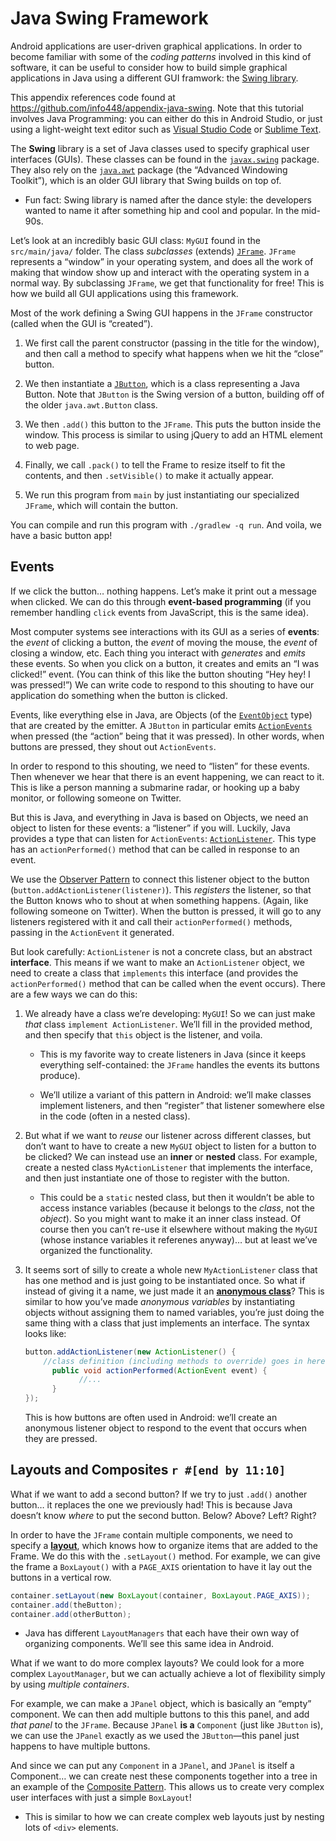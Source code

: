 # Java Swing Framework {#java-swing}
Android applications are user-driven graphical applications. In order to become familiar with some of the _coding patterns_ involved in this kind of software, it can be useful to consider how to build simple graphical applications in Java using a different GUI framwork: the [Swing library](https://docs.oracle.com/javase/tutorial/uiswing/start/).

<p class="alert alert-info">This appendix references code found at <https://github.com/info448/appendix-java-swing>. Note that this tutorial involves Java Programming: you can either do this in Android Studio, or just using a light-weight text editor such as [Visual Studio Code](https://code.visualstudio.com/) or [Sublime Text](https://www.sublimetext.com/).</p>

The **Swing** library is a set of Java classes used to specify graphical user interfaces (GUIs). These classes can be found in the [`javax.swing`](https://docs.oracle.com/javase/8/docs/api/javax/swing/package-summary.html) package. They also rely on the [`java.awt`](https://docs.oracle.com/javase/8/docs/api/java/awt/package-summary.html) package (the "Advanced Windowing Toolkit"), which is an older GUI library that Swing builds on top of.

- Fun fact: Swing library is named after the dance style: the developers wanted to name it after something hip and cool and popular. In the mid-90s.

Let's look at an incredibly basic GUI class: `MyGUI` found in the `src/main/java/` folder. The class _subclasses_ (extends) [`JFrame`](https://docs.oracle.com/javase/8/docs/api/javax/swing/JFrame.html). `JFrame` represents a "window" in your operating system, and does all the work of making that window show up and interact with the operating system in a normal way. By subclassing `JFrame`, we get that functionality for free! This is how we build all GUI applications using this framework.

Most of the work defining a Swing GUI happens in the `JFrame` constructor (called when the GUI is "created").

1. We first call the parent constructor (passing in the title for the window), and then call a method to specify what happens when we hit the "close" button.

2. We then instantiate a [`JButton`](https://docs.oracle.com/javase/8/docs/api/javax/swing/JButton.html), which is a class representing a Java Button. Note that `JButton` is the Swing version of a button, building off of the older `java.awt.Button` class.

3. We then `.add()` this button to the `JFrame`. This puts the button inside the window. This process is similar to using jQuery to add an HTML element to web page.

4. Finally, we call `.pack()` to tell the Frame to resize itself to fit the contents, and then `.setVisible()` to make it actually appear.

5. We run this program from `main` by just instantiating our specialized `JFrame`, which will contain the button.

You can compile and run this program with `./gradlew -q run`. And voila, we have a basic button app!

## Events
If we click the button... nothing happens. Let's make it print out a message when clicked. We can do this through **event-based programming** (if you remember handling `click` events from JavaScript, this is the same idea).

Most computer systems see interactions with its GUI as a series of **events**: the _event_ of clicking a button, the _event_ of moving the mouse, the _event_ of closing a window, etc. Each thing you interact with _generates_ and _emits_ these events. So when you click on a button, it creates and emits an "I was clicked!" event. (You can think of this like the button shouting "Hey hey! I was pressed!") We can write code to respond to this shouting to have our application do something when the button is clicked.

Events, like everything else in Java, are Objects (of the [`EventObject`](https://docs.oracle.com/javase/8/docs/api/java/util/EventObject.html) type) that are created by the emitter. A `JButton` in particular emits [`ActionEvents`](https://docs.oracle.com/javase/8/docs/api/java/awt/event/ActionEvent.html) when pressed (the "action" being that it was pressed). In other words, when buttons are pressed, they shout out `ActionEvents`.

In order to respond to this shouting, we need to "listen" for these events. Then whenever we hear that there is an event happening, we can react to it. This is like a person manning a submarine radar, or hooking up a baby monitor, or following someone on Twitter.

But this is Java, and everything in Java is based on Objects, we need an object to listen for these events: a "listener" if you will. Luckily, Java provides a type that can listen for `ActionEvents`: [`ActionListener`](https://docs.oracle.com/javase/8/docs/api/java/awt/event/ActionListener.html). This type has an `actionPerformed()` method that can be called in response to an event.

We use the [Observer Pattern](https://sourcemaking.com/design_patterns/observer) to connect this listener object to the button (`button.addActionListener(listener)`). This _registers_ the listener, so that the Button knows who to shout at when something happens. (Again, like following someone on Twitter). When the button is pressed, it will go to any listeners registered with it and call their `actionPerformed()` methods, passing in the `ActionEvent` it generated.

But look carefully: `ActionListener` is not a concrete class, but an abstract **interface**. This means if we want to make an `ActionListener` object, we need to create a class that `implements` this interface (and provides the `actionPerformed()` method that can be called when the event occurs). There are a few ways we can do this:

1. We already have a class we're developing: `MyGUI`! So we can just make _that_ class `implement ActionListener`. We'll fill in the provided method, and then specify that `this` object is the listener, and voila.

	- This is my favorite way to create listeners in Java (since it keeps everything self-contained: the `JFrame` handles the events its buttons produce).

	- We'll utilize a variant of this pattern in Android: we'll make classes implement listeners, and then "register" that listener somewhere else in the code (often in a nested class).

2. But what if we want to _reuse_ our listener across different classes, but don't want to have to create a new `MyGUI` object to listen for a button to be clicked? We can instead use an **inner** or **nested** class. For example, create a nested class `MyActionListener` that implements the interface, and then just instantiate one of those to register with the button.

	- This could be a `static` nested class, but then it wouldn't be able to access instance variables (because it belongs to the _class_, not the _object_). So you might want to make it an inner class instead. Of course then you can't re-use it elsewhere without making the `MyGUI` (whose instance variables it referenes anyway)... but at least we've organized the functionality.

3. It seems sort of silly to create a whole new `MyActionListener` class that has one method and is just going to be instantiated once. So what if instead of giving it a name, we just made it an [**anonymous class**](https://docs.oracle.com/javase/tutorial/java/javaOO/anonymousclasses.html)? This is similar to how you've made _anonymous variables_ by instantiating objects without assigning them to named variables, you're just doing the same thing with a class that just implements an interface. The syntax looks like:

	```java
	button.addActionListener(new ActionListener() {
	    //class definition (including methods to override) goes in here!
		  public void actionPerformed(ActionEvent event) {
			    //...
		  }
	});
	```

	This is how buttons are often used in Android: we'll create an anonymous listener object to respond to the event that occurs when they are pressed.


## Layouts and Composites `r #[end by 11:10]`
What if we want to add a second button? If we try to just `.add()` another button... it replaces the one we previously had! This is because Java doesn't know _where_ to put the second button. Below? Above? Left? Right?

In order to have the `JFrame` contain multiple components, we need to specify a [**layout**](https://docs.oracle.com/javase/8/docs/api/java/awt/LayoutManager.html), which knows how to organize items that are added to the Frame. We do this with the `.setLayout()` method. For example, we can give the frame a `BoxLayout()` with a `PAGE_AXIS` orientation to have it lay out the buttons in a vertical row.

```java
container.setLayout(new BoxLayout(container, BoxLayout.PAGE_AXIS));
container.add(theButton);
container.add(otherButton);
```

- Java has different `LayoutManagers` that each have their own way of organizing components. We'll see this same idea in Android.

What if we want to do more complex layouts? We could look for a more complex `LayoutManager`, but we can actually achieve a lot of flexibility simply by using _multiple containers_.

For example, we can make a `JPanel` object, which is basically an "empty" component. We can then add multiple buttons to this this panel, and add _that panel_ to the `JFrame`. Because `JPanel` **is a** `Component` (just like `JButton` is), we can use the `JPanel` exactly as we used the `JButton`&mdash;this panel just happens to have multiple buttons.

And since we can put any `Component` in a `JPanel`, and `JPanel` is itself a Component... we can create nest these components together into a tree in an example of the [Composite Pattern](http://www.oodesign.com/composite-pattern.html). This allows us to create very complex user interfaces with just a simple `BoxLayout`!

- This is similar to how we can create complex web layouts just by nesting lots of `<div>` elements.
